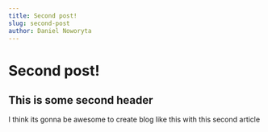 ```yaml
---
title: Second post!
slug: second-post
author: Daniel Noworyta
---
```


# Second post!

## This is some second header

I think its gonna be awesome to create blog like this with this second article
